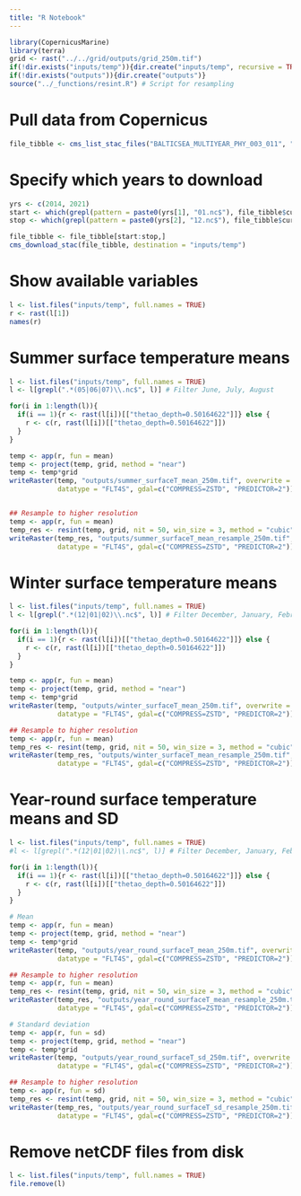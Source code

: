 ```yaml
---
title: "R Notebook"
---
```


```r
library(CopernicusMarine)
library(terra)
grid <- rast("../../grid/outputs/grid_250m.tif")
if(!dir.exists("inputs/temp")){dir.create("inputs/temp", recursive = TRUE)}
if(!dir.exists("outputs")){dir.create("outputs")}
source("../_functions/resint.R") # Script for resampling
```

# Pull data from Copernicus
```r
file_tibble <- cms_list_stac_files("BALTICSEA_MULTIYEAR_PHY_003_011", "cmems_mod_bal_phy_my_P1M-m")
```

# Specify which years to download
```r
yrs <- c(2014, 2021)
start <- which(grepl(pattern = paste0(yrs[1], "01.nc$"), file_tibble$current_path))
stop <- which(grepl(pattern = paste0(yrs[2], "12.nc$"), file_tibble$current_path))

file_tibble <- file_tibble[start:stop,]
cms_download_stac(file_tibble, destination = "inputs/temp")
```

# Show available variables
```r
l <- list.files("inputs/temp", full.names = TRUE)
r <- rast(l[1])
names(r)
```

# Summer surface temperature means
```r
l <- list.files("inputs/temp", full.names = TRUE)
l <- l[grepl(".*(05|06|07)\\.nc$", l)] # Filter June, July, August

for(i in 1:length(l)){
  if(i == 1){r <- rast(l[i])[["thetao_depth=0.50164622"]]} else {
    r <- c(r, rast(l[i])[["thetao_depth=0.50164622"]])
  }
}

temp <- app(r, fun = mean)
temp <- project(temp, grid, method = "near")
temp <- temp*grid
writeRaster(temp, "outputs/summer_surfaceT_mean_250m.tif", overwrite = TRUE, 
            datatype = "FLT4S", gdal=c("COMPRESS=ZSTD", "PREDICTOR=2"))


## Resample to higher resolution
temp <- app(r, fun = mean)
temp_res <- resint(temp, grid, nit = 50, win_size = 3, method = "cubic")
writeRaster(temp_res, "outputs/summer_surfaceT_mean_resample_250m.tif", overwrite = TRUE, 
            datatype = "FLT4S", gdal=c("COMPRESS=ZSTD", "PREDICTOR=2"))
```

# Winter surface temperature means
```r
l <- list.files("inputs/temp", full.names = TRUE)
l <- l[grepl(".*(12|01|02)\\.nc$", l)] # Filter December, January, February

for(i in 1:length(l)){
  if(i == 1){r <- rast(l[i])[["thetao_depth=0.50164622"]]} else {
    r <- c(r, rast(l[i])[["thetao_depth=0.50164622"]])
  }
}

temp <- app(r, fun = mean)
temp <- project(temp, grid, method = "near")
temp <- temp*grid
writeRaster(temp, "outputs/winter_surfaceT_mean_250m.tif", overwrite = TRUE, 
            datatype = "FLT4S", gdal=c("COMPRESS=ZSTD", "PREDICTOR=2"))

## Resample to higher resolution
temp <- app(r, fun = mean)
temp_res <- resint(temp, grid, nit = 50, win_size = 3, method = "cubic")
writeRaster(temp_res, "outputs/winter_surfaceT_mean_resample_250m.tif", overwrite = TRUE, 
            datatype = "FLT4S", gdal=c("COMPRESS=ZSTD", "PREDICTOR=2"))
```

# Year-round surface temperature means and SD
```r
l <- list.files("inputs/temp", full.names = TRUE)
#l <- l[grepl(".*(12|01|02)\\.nc$", l)] # Filter December, January, February

for(i in 1:length(l)){
  if(i == 1){r <- rast(l[i])[["thetao_depth=0.50164622"]]} else {
    r <- c(r, rast(l[i])[["thetao_depth=0.50164622"]])
  }
}

# Mean
temp <- app(r, fun = mean)
temp <- project(temp, grid, method = "near")
temp <- temp*grid
writeRaster(temp, "outputs/year_round_surfaceT_mean_250m.tif", overwrite = TRUE, 
            datatype = "FLT4S", gdal=c("COMPRESS=ZSTD", "PREDICTOR=2"))

## Resample to higher resolution
temp <- app(r, fun = mean)
temp_res <- resint(temp, grid, nit = 50, win_size = 3, method = "cubic")
writeRaster(temp_res, "outputs/year_round_surfaceT_mean_resample_250m.tif", overwrite = TRUE, 
            datatype = "FLT4S", gdal=c("COMPRESS=ZSTD", "PREDICTOR=2"))

# Standard deviation
temp <- app(r, fun = sd)
temp <- project(temp, grid, method = "near")
temp <- temp*grid
writeRaster(temp, "outputs/year_round_surfaceT_sd_250m.tif", overwrite = TRUE, 
            datatype = "FLT4S", gdal=c("COMPRESS=ZSTD", "PREDICTOR=2"))

## Resample to higher resolution
temp <- app(r, fun = sd)
temp_res <- resint(temp, grid, nit = 50, win_size = 3, method = "cubic")
writeRaster(temp_res, "outputs/year_round_surfaceT_sd_resample_250m.tif", overwrite = TRUE, 
            datatype = "FLT4S", gdal=c("COMPRESS=ZSTD", "PREDICTOR=2"))
```

# Remove netCDF files from disk
```r
l <- list.files("inputs/temp", full.names = TRUE)
file.remove(l) 
```

